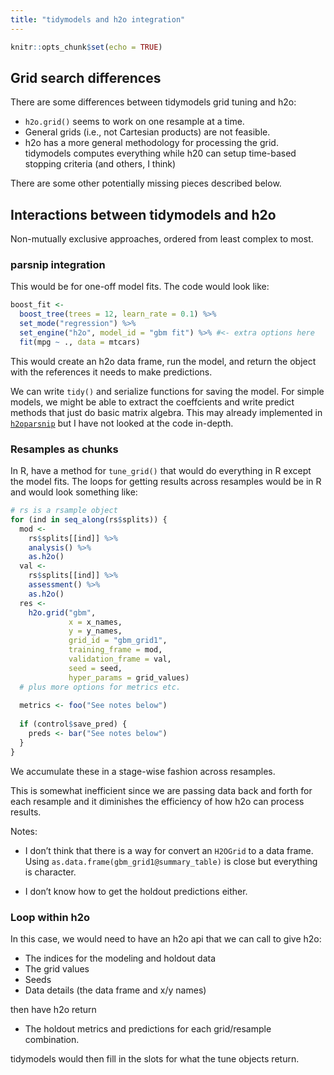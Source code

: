```yaml
---
title: "tidymodels and h2o integration"
---
```


```r
knitr::opts_chunk$set(echo = TRUE)
```


## Grid search differences

There are some differences between tidymodels grid tuning and h2o:

* `h2o.grid()` seems to work on one resample at a time.
* General grids (i.e., not Cartesian products) are not feasible. 
* h2o has a more general methodology for processing the grid. tidymodels computes everything while h20 can setup time-based stopping criteria (and others, I think)

There are some other potentially missing pieces described below.

## Interactions between tidymodels and h2o

Non-mutually exclusive approaches, ordered from least complex to most. 

### parsnip integration

This would be for one-off model fits. The code would look like:

```r
boost_fit <-
  boost_tree(trees = 12, learn_rate = 0.1) %>% 
  set_mode("regression") %>% 
  set_engine("h2o", model_id = "gbm fit") %>% #<- extra options here
  fit(mpg ~ ., data = mtcars)
```

This would create an h2o data frame, run the model, and return the object with the references it needs to make predictions. 

We can write `tidy()` and serialize functions for saving the model. For simple models, we might be able to extract the coeffcients and write predict methods that just do basic matrix algebra. 
This may already implemented in [`h2oparsnip`](https://github.com/stevenpawley/h2oparsnip) but I have not looked at the code in-depth. 

### Resamples as chunks

In R, have a method for `tune_grid()` that would do everything in R except the model fits. The loops for getting results across resamples would be in R and would look something like:

```r
# rs is a rsample object
for (ind in seq_along(rs$splits)) {
  mod <- 
    rs$splits[[ind]] %>% 
    analysis() %>% 
    as.h2o()
  val <- 
    rs$splits[[ind]] %>% 
    assessment() %>% 
    as.h2o()
  res <- 
    h2o.grid("gbm", 
             x = x_names, 
             y = y_names,
             grid_id = "gbm_grid1",
             training_frame = mod,
             validation_frame = val,
             seed = seed,
             hyper_params = grid_values)
  # plus more options for metrics etc. 
  
  metrics <- foo("See notes below")
  
  if (control$save_pred) {
    preds <- bar("See notes below")
  }
}
```

We accumulate these in a stage-wise fashion across resamples. 

This is somewhat inefficient since we are passing data back and forth for each resample and it diminishes the efficiency of how h2o can process results. 

Notes:

* I don't think that there is a way for convert an `H2OGrid` to a data frame. Using `as.data.frame(gbm_grid1@summary_table)` is close but everything is character. 

* I don't know how to get the holdout predictions either. 

### Loop within h2o

In this case, we would need to have an h2o api that we can call to give h2o:

* The indices for the modeling and holdout data
* The grid values
* Seeds
* Data details (the data frame and x/y names)

then have h2o return

* The holdout metrics and predictions for each grid/resample combination. 

tidymodels would then fill in the slots for what the tune objects return. 


